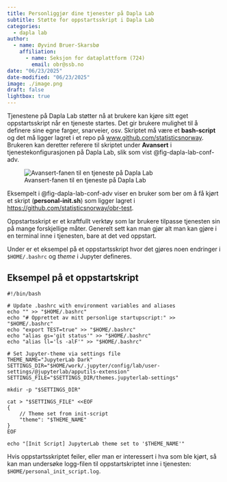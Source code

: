 ```yaml
---
title: Personliggjør dine tjenester på Dapla Lab
subtitle: Støtte for oppstartsskript i Dapla Lab
categories:
  - dapla lab
author:
  - name: Øyvind Bruer-Skarsbø
    affiliation: 
      - name: Seksjon for dataplattform (724)
        email: obr@ssb.no
date: "06/23/2025"
date-modified: "06/23/2025"
image: ./image.png
draft: false
lightbox: true
---
```


Tjenestene på Dapla Lab støtter nå at brukere kan kjøre sitt eget oppstartsskript når en tjeneste startes. Det gir brukere mulighet til å definere sine egne farger, snarveier, osv. Skriptet må være et **bash-script** og det må ligger lagret i et repo på [www.github.com/statisticsnorway](https://github.com/statisticsnorway). Brukeren kan deretter referere til skriptet under **Avansert** i tjenestekonfigurasjonen på Dapla Lab, slik som vist @fig-dapla-lab-conf-adv.

![Avansert-fanen til en tjeneste på Dapla Lab](./image.png){fig-alt="Advanced configuration for Dapla Lab" #fig-dapla-lab-conf-adv}

Eksempelt i @fig-dapla-lab-conf-adv viser en bruker som ber om å få kjørt et skript (**personal-init.sh**) som ligger lagret i [https://github.com/statisticsnorway/obr-test](https://github.com/statisticsnorway/obr-test). 

Oppstartsskript er et kraftfullt verktøy som lar brukere tilpasse tjenesten sin på mange forskjellige måter. Generelt sett kan man gjør alt man kan gjøre i en terminal inne i tjenesten, bare at det ved oppstart.

Under er et eksempel på et oppstartsskript hvor det gjøres noen endringer i `$HOME/.bashrc` og *theme* i Jupyter defineres. 

::: {.callout-note}
## Eksempel på et oppstartskript

```.python
#!/bin/bash

# Update .bashrc with environment variables and aliases
echo "" >> "$HOME/.bashrc"
echo "# Opprettet av mitt personlige startupscript:" >> "$HOME/.bashrc"
echo "export TEST=true" >> "$HOME/.bashrc"
echo "alias gs='git status'" >> "$HOME/.bashrc"
echo "alias ll='ls -alF'" >> "$HOME/.bashrc"

# Set Jupyter-theme via settings file
THEME_NAME="JupyterLab Dark"
SETTINGS_DIR="$HOME/work/.jupyter/config/lab/user-settings/@jupyterlab/apputils-extension"
SETTINGS_FILE="$SETTINGS_DIR/themes.jupyterlab-settings"

mkdir -p "$SETTINGS_DIR"

cat > "$SETTINGS_FILE" <<EOF
{
    // Theme set from init-script
    "theme": "$THEME_NAME"
}
EOF

echo "[Init Script] JupyterLab theme set to '$THEME_NAME'"
```
:::

Hvis oppstartsskriptet feiler, eller man er interessert i hva som ble kjørt, så kan man undersøke logg-filen til oppstartskriptet inne i tjenesten: `$HOME/personal_init_script.log`.